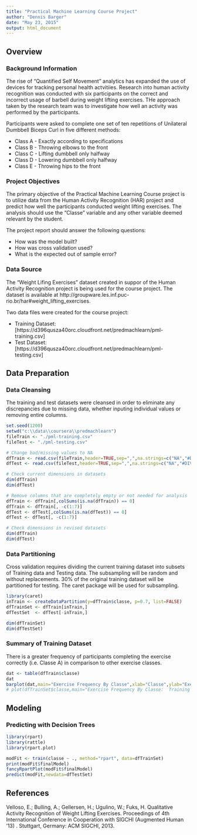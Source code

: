 ```yaml
---
title: "Practical Machine Learning Course Project"
author: "Dennis Barger"
date: "May 23, 2015"
output: html_document
---
```


## Overview
### Background Information
The rise of "Quantified Self Movement" analytics has expanded the use of devices for tracking personal health actvitiies.  Research into human activity recognition was conducted with six participants on the correct and incorrect usage of barbell during weight lifting exercises.  THe approach taken by the research team was to investigate how well an activity was performed by the participants.

Participants were asked to complete one set of ten repetitions of Unilateral Dumbbell Biceps Curl in five different methods:

* Class A - Exactly according to specifications
* Class B - Throwing elbows to the front
* Class C - Lifting dumbbell only halfway
* Class D - Lowering dumbbell only halfway
* Class E - Throwing hips to the front

### Project Objectives
The primary objective of the Practical Machine Learning Course project is to utilize data from the Human Activity Recognition (HAR) project and predict how well the participants conducted weight lifting exercises.  The analysis should use the "Classe" variable and any other variable deemed relevant by the student.

The project report should answer the following questions:

* How was the model built?
* How was cross validation used?
* What is the expected out of sample error?

### Data Source
The "Weight Lifing Exercises" dataset created in suppor of the Human Activity Recognition project is being used for the course project.  The dataset is available at http://groupware.les.inf.puc-rio.br/har#weight_lifting_exercises.

Two data files were created for the course project:

* Training Dataset:   [https://d396qusza40orc.cloudfront.net/predmachlearn/pml-training.csv]
* Test Dataset:   [https://d396qusza40orc.cloudfront.net/predmachlearn/pml-testing.csv]


## Data Preparation
### Data Cleansing
The training and test datasets were cleansed in order to eliminate any discrepancies due to missing data, whether inputing individual values or removing entire columns.

```r
set.seed(1200)
setwd("c:\\data\\coursera\\predmachlearn")
fileTrain <- "./pml-training.csv"
fileTest <- "./pml-testing.csv"

# Change bad/missing values to NA
dfTrain <- read.csv(fileTrain,header=TRUE,sep=",",na.strings=c("NA","#DIV/0!",""))
dfTest <- read.csv(fileTest,header=TRUE,sep=",",na.strings=c("NA","#DIV/0!",""))

# Check current dimensions in datasets
dim(dfTrain)
dim(dfTest)

# Remove columns that are completely empty or not needed for analysis
dfTrain <- dfTrain[,colSums(is.na(dfTrain)) == 0]
dfTrain <- dfTrain[, -c(1:7)]
dfTest <- dfTest[,colSums(is.na(dfTest)) == 0]
dfTest <- dfTest[, -c(1:7)]

# Check dimensions in revised datasets
dim(dfTrain)
dim(dfTest)
```
### Data Partitioning
Cross validation requires dividing the current training dataset into subsets of Training data and Testing data.  The subsampling will be random and without replacements.  30% of the original training dataset will be partitioned for testing.  The caret package will be used for subsampling.

```r
library(caret)
inTrain <- createDataPartition(y=dfTrain$classe, p=0.7, list=FALSE)
dfTrainSet <- dfTrain[inTrain,]
dfTestSet  <- dfTest[-inTrain,]

dim(dfTrainSet)
dim(dfTestSet)
```
### Summary of Training Dataset
There is a greater frequency of participants completing the exercise correctly (i.e. Classe A) in comparison to other exercise classes.
```r
dat <- table(dfTrain$classe)
dat
barplot(dat,main="Exercise Frequency By Classe",xlab="Classe",ylab="Exercise Frequency")
# plot(dfTrainSet$classe,main="Exercise Frequency By Classe:  Training Dataset", xlab="Classe", ylab="Exercise Frequency")
```

## Modeling
### Predicting with Decision Trees

```r
library(rpart)
library(rattle)
library(rpart.plot)
```

```r
modFit <- train(classe ~ ., method="rpart", data=dfTrainSet)
print(modFit$finalModel)
fancyRpartPlot(modFit$finalModel)
predict(modFit,newdata=dfTestSet)
```

## References
Velloso, E.; Bulling, A.; Gellersen, H.; Ugulino, W.; Fuks, H. Qualitative Activity Recognition of Weight Lifting Exercises. Proceedings of 4th International Conference in Cooperation with SIGCHI (Augmented Human '13) . Stuttgart, Germany: ACM SIGCHI, 2013.

